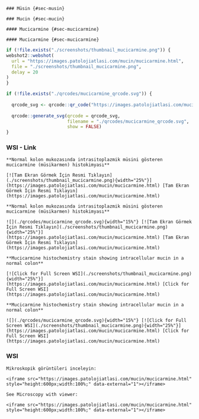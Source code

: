 
```asis
### Müsin {#sec-musin}
```

```asis
### Mucin {#sec-mucin}
```



```asis
#### Mucicarmine {#sec-mucicarmine}
```

```asis
#### Mucicarmine {#sec-mucicarmine}
```

```r
if (!file.exists("./screenshots/thumbnail_mucicarmine.png")) {
webshot2::webshot(
  url = "https://images.patolojiatlasi.com/mucin/mucicarmine.html",
  file = "./screenshots/thumbnail_mucicarmine.png",
  delay = 20
)
}
```


```r
if (!file.exists("./qrcodes/mucicarmine_qrcode.svg")) {
  
  qrcode_svg <- qrcode::qr_code("https://images.patolojiatlasi.com/mucin/mucicarmine.html")
  
  qrcode::generate_svg(qrcode = qrcode_svg,
                       filename = "./qrcodes/mucicarmine_qrcode.svg",
                       show = FALSE) 
}
```

::::: panel-tabset


### WSI - Link



:::: {.content-hidden when-format="pdf"}



```asis
**Normal kolon mukozasında intrasitoplazmik müsini gösteren mucicarmine (müsikarmen) histokimyası**

[![Tam Ekran Görmek İçin Resmi Tıklayın](./screenshots/thumbnail_mucicarmine.png){width="25%"}](https://images.patolojiatlasi.com/mucin/mucicarmine.html) [Tam Ekran Görmek İçin Resmi Tıklayın](https://images.patolojiatlasi.com/mucin/mucicarmine.html)

```





::::





:::: {.content-visible when-format="pdf"}




```asis
**Normal kolon mukozasında intrasitoplazmik müsini gösteren mucicarmine (müsikarmen) histokimyası**

![](./qrcodes/mucicarmine_qrcode.svg){width="15%"} [![Tam Ekran Görmek İçin Resmi Tıklayın](./screenshots/thumbnail_mucicarmine.png){width="25%"}](https://images.patolojiatlasi.com/mucin/mucicarmine.html) [Tam Ekran Görmek İçin Resmi Tıklayın](https://images.patolojiatlasi.com/mucin/mucicarmine.html)

```




::::




:::: {.content-hidden when-format="pdf"}



```asis

**Mucicarmine histochemistry stain showing intracellular mucin in a normal colon**

[![Click for Full Screen WSI](./screenshots/thumbnail_mucicarmine.png){width="25%"}](https://images.patolojiatlasi.com/mucin/mucicarmine.html) [Click for Full Screen WSI](https://images.patolojiatlasi.com/mucin/mucicarmine.html)

```



::::





:::: {.content-visible when-format="pdf"}



```asis

**Mucicarmine histochemistry stain showing intracellular mucin in a normal colon**

![](./qrcodes/mucicarmine_qrcode.svg){width="15%"} [![Click for Full Screen WSI](./screenshots/thumbnail_mucicarmine.png){width="25%"}](https://images.patolojiatlasi.com/mucin/mucicarmine.html) [Click for Full Screen WSI](https://images.patolojiatlasi.com/mucin/mucicarmine.html)

```




::::



### WSI 





```asis

Mikroskopik görüntüleri inceleyin:

<iframe src="https://images.patolojiatlasi.com/mucin/mucicarmine.html" style="height:600px;width:100%;" data-external="1"></iframe>

```

```asis

See Microscopy with viewer: 

<iframe src="https://images.patolojiatlasi.com/mucin/mucicarmine.html" style="height:600px;width:100%;" data-external="1"></iframe>

```


:::::

